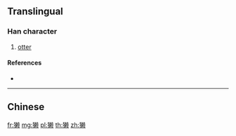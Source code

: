 {{character info/new}}
{{also|獺}}
==Translingual==

===Han character===
{{Han char|rn=94|rad=犬|as=13|sn=16|four=|canj=KHDLO|ids=⿰犭赖}}

# [[otter]]

====References====
* {{Han ref|kx=0720.071|hdz=21371.020|uh=736D|ud=29549}}

----

==Chinese==
{{zh-see|獺}}

[[fr:獭]]
[[mg:獭]]
[[pl:獭]]
[[th:獭]]
[[zh:獭]]